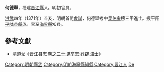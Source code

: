 '''何德舉'''，福建[[晋江縣|晋江縣]]人。明初官員。

[[洪武|洪武]]四年（1371年）辛亥，明朝首開[[會試|會試]]，何德舉考中[[吴伯宗|吴伯宗]]榜三甲進士。授平阳[[平陆县|平陆县]][[縣丞|縣丞]]。官至[[海寧縣|海寧縣]]知县。

==參考文獻==
*清道光《晋江县志·[https://web.archive.org/web/20160305013608/http://www.fjsq.gov.cn/ShowText.asp?ToBook=6043&index=37& 卷之三十·选举志·荐辟 进士]》

{{start box}}
{{s-off}}
{{s-vacant|不詳|last=[[黃守政|黃守政]]}}
{{s-title|明朝海寧縣知縣|洪武年間}}
{{s-vacant|不詳|next=[[諸純|諸純]]}}
{{end box}}

{{洪武四年辛亥科殿试金榜}}
{{DEFAULTSORT:He何}}
[[Category:明朝縣丞|Category:明朝縣丞]]
[[Category:明朝海寧縣知縣|Category:明朝海寧縣知縣]]
[[Category:晋江人|Category:晋江人]]
[[Category:何姓|De]]